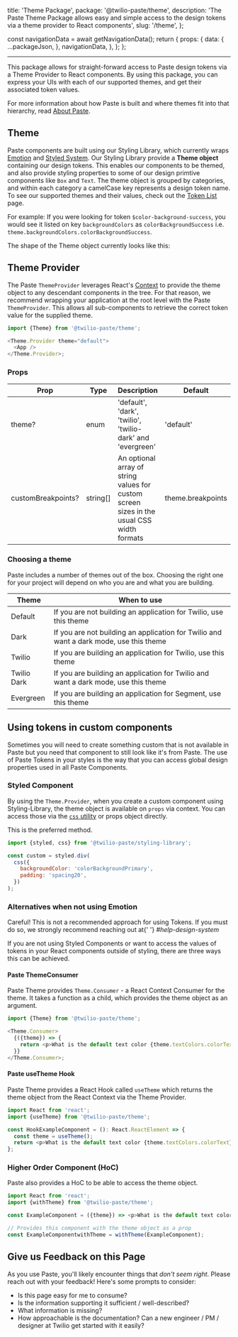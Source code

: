   title: 'Theme Package',
  package: '@twilio-paste/theme',
  description:
    'The Paste Theme Package allows easy and simple access to the design tokens via a theme provider to React components',
  slug: '/theme',
};



  const navigationData = await getNavigationData();
  return {
    props: {
      data: {
        ...packageJson,
      },
      navigationData,
    },
  };
};

<NormalizedComponentHeader
  categoryRoute={SidebarCategoryRoutes.THEME}
  githubUrl="https://github.com/twilio-labs/paste/tree/main/packages/paste-theme"
  data={props.data}
/>

---

<contentwrapper>

<PageAside data={mdxHeadings} />

<content>

This package allows for straight-forward access to Paste design tokens via a Theme Provider to React components. By using this package, you can express your UIs with each of our supported themes, and get their associated token values.

For more information about how Paste is built and where themes fit into that hierarchy, read [About Paste](/introduction/about-paste#whats-a-design-system).

## Theme

Paste components are built using our Styling Library, which currently wraps [Emotion](https://emotion.sh/) and
[Styled System](https://styled-system.com). Our Styling Library provide a **Theme object** containing our
design tokens. This enables our components to be themed, and also provide styling properties to some of
our design primtive components like `Box` and `Text`. The theme object is grouped by categories,
and within each category a camelCase key represents a design token name. To see our supported themes
and their values, check out the [Token List](/tokens/list/) page.

For example: If you were looking for token `$color-background-success`, you would see it listed on key `backgroundColors` as `colorBackgroundSuccess` i.e. `theme.backgroundColors.colorBackgroundSuccess`.

The shape of the Theme object currently looks like this:

<ThemeObjectDisplay />

## Theme Provider

The Paste `ThemeProvider` leverages React's [Context](https://reactjs.org/docs/context.html) to provide
the theme object to any descendant components in the tree. For that reason, we recommend wrapping your
application at the root level with the Paste `ThemeProvider`. This allows all sub-components to retrieve
the correct token value for the supplied theme.

```javascript
import {Theme} from '@twilio-paste/theme';

<Theme.Provider theme="default">
  <App />
</Theme.Provider>;
```

### Props

| Prop               | Type     | Description                                                                               | Default           |
| ------------------ | -------- | ----------------------------------------------------------------------------------------- | ----------------- |
| theme?             | enum     | 'default', 'dark', 'twilio', 'twilio-dark' and 'evergreen'                                | 'default'         |
| customBreakpoints? | string[] | An optional array of string values for custom screen sizes in the usual CSS width formats | theme.breakpoints |

### Choosing a theme

Paste includes a number of themes out of the box. Choosing the right one for your project will depend on who you are and what you are building.

| Theme       | When to use                                                                            |
| ----------- | -------------------------------------------------------------------------------------- |
| Default     | If you are not building an application for Twilio, use this theme                      |
| Dark        | If you are not building an application for Twilio and want a dark mode, use this theme |
| Twilio      | If you are building an application for Twilio, use this theme                          |
| Twilio Dark | If you are building an application for Twilio and want a dark mode, use this theme     |
| Evergreen   | If you are building an application for Segment, use this theme                         |

## Using tokens in custom components

Sometimes you will need to create something custom that is not available in Paste but you need that component to still look like it's from Paste. The use of Paste Tokens in your styles is the way that you can access global design properties used in all Paste Components.

### Styled Component

By using the `Theme.Provider`, when you create a custom component using Styling-Library, the theme object is available on `props` via context. You can access those via the [`css` utility](https://github.com/styled-system/styled-system/blob/master/packages/css/README.md) or props object directly.

This is the preferred method.

```javascript
import {styled, css} from '@twilio-paste/styling-library';

const custom = styled.div(
  css({
    backgroundColor: 'colorBackgroundPrimary',
    padding: 'spacing20',
  })
);
```

### Alternatives when not using Emotion

<Callout variant="warning" marginY="space70">
  <CalloutHeading as="h4">Careful!</CalloutHeading>
  <CalloutText>
    This is not a recommended approach for using Tokens. If you must do so, we strongly recommend reaching out at{' '}
    <em>#help-design-system</em>
  </CalloutText>
</Callout>

If you are not using Styled Components or want to access the values of tokens in your React components outside of styling, there are three ways this can be achieved.

#### Paste ThemeConsumer

Paste Theme provides `Theme.Consumer` - a React Context Consumer for the theme. It takes a function as a child, which provides the theme object as an argument.

```javascript
import {Theme} from '@twilio-paste/theme';

<Theme.Consumer>
  {({theme}) => {
    return <p>What is the default text color {theme.textColors.colorText}</p>;
  }}
</Theme.Consumer>;
```

#### Paste useTheme Hook

Paste Theme provides a React Hook called `useTheme` which returns the theme object from the React Context via the Theme Provider.

```javascript
import React from 'react';
import {useTheme} from '@twilio-paste/theme';

const HookExampleComponent = (): React.ReactElement => {
  const theme = useTheme();
  return <p>What is the default text color {theme.textColors.colorText}</p>;
};
```

### Higher Order Component (HoC)

Paste also provides a HoC to be able to access the theme object.

```javascript
import React from 'react';
import {withTheme} from '@twilio-paste/theme';

const ExampleComponent = ({theme}) => <p>What is the default text color {theme.textColors.colorText}</p>;

// Provides this component with the theme object as a prop
const ExampleComponentwithTheme = withTheme(ExampleComponent);
```

## Give us Feedback on this Page

As you use Paste, you'll likely encounter things that _don't seem right_. Please reach out with your feedback! Here's some prompts to consider:

- Is this page easy for me to consume?
- Is the information supporting it sufficient / well-described?
- What information is missing?
- How approachable is the documentation? Can a new engineer / PM / designer at Twilio get started with it easily?

<ChangelogRevealer>
  <Changelog />
</ChangelogRevealer>

</content>

</contentwrapper>
